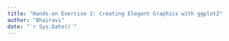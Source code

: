 ```yaml
---
title: "Hands-on Exercise 2: Creating Elegent Graphics with ggplot2"
author: "Bhairavi"
date: "`r Sys.Date()`"
---
```

